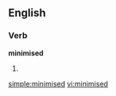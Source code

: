 ==English==

===Verb===
'''minimised'''

# {{past of|minimise}}

[[simple:minimised]]
[[vi:minimised]]